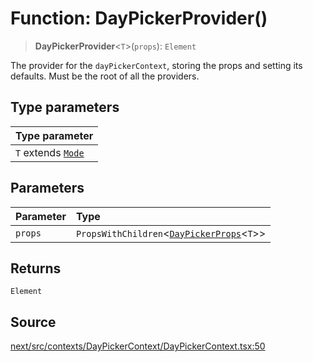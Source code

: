 # Function: DayPickerProvider()

> **DayPickerProvider**\<`T`\>(`props`): `Element`

The provider for the `dayPickerContext`, storing the props and setting its
defaults. Must be the root of all the providers.

## Type parameters

| Type parameter |
| :------ |
| `T` extends [`Mode`](/api/next/type-aliases/Mode.mdx) |

## Parameters

| Parameter | Type |
| :------ | :------ |
| `props` | `PropsWithChildren`\<[`DayPickerProps`](/api/next/type-aliases/DayPickerProps.mdx)\<`T`\>\> |

## Returns

`Element`

## Source

[next/src/contexts/DayPickerContext/DayPickerContext.tsx:50](https://github.com/gpbl/react-day-picker/blob/86f49ff11/next/src/contexts/DayPickerContext/DayPickerContext.tsx#L50)
